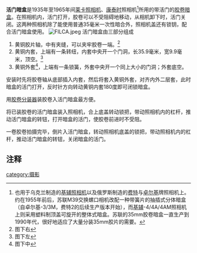 '''活门暗盒'''是1935年至1965年间[[莱卡|莱卡]][[照相机|照相机]]、[[康泰时|康泰时]]照相机<ref>也用于乌克兰制造的[[基辅照相机|基辅照相机]]以及俄罗斯制造的[[费特|费特]]与[[卓尔基|卓尔基]]牌照相机上。约在1955年前后，苏联M39交换螺口相机改配一种带簧片的抽插式分体暗盒（自卓尔基-3/3M，费特2的后续生产版本开始），而[[基辅照相机|基辅]]-4/4A/4AM照相机上则采用塑料制顶盖可旋开的整体式暗盒。苏联的35mm胶卷暗盒一直生产到1990年代，很好地适应了大量分装35mm胶片的需要。</ref>所用的带活门的[[胶卷暗盒|胶卷暗盒]]。在照相机内，活门打开，胶卷可以不受阻碍地移动，从相机卸下时，活门关闭。这两种照相机除了能使用普通35毫米一次性暗合外，照相机盖还有锁钥，配合活门暗盒使用。
[[File:FILCA.jpeg|thumb]]
活门暗盒由三部分组成

#黄铜胶片轴，中有夹缝，可以夹牢胶卷一端。<ref>图下右</ref>
#黄铜内套，上端有一条转纽，内套中央开一个门洞，长35.9毫米，宽9.9毫米，顶空。<ref>图下左</ref>
#黄铜外套<ref>图下中</ref>，上端有一条锁簧，外套中央开一个同上大小的门洞；外套底空。

安装时先将胶卷轴从底部插入内套，然后将套入黄铜外套，对齐内外二层套，此时暗盒的活门打开，反时针方向转动黄铜内套180度即可闭锁暗盒。

用[[胶卷分装器|胶卷分装器]]装胶卷入活门暗盒最方便。

将已装胶卷的活门暗盒装入照相机，合上底盖转动锁把，带动照相机内的杠杆，推动活门暗盒的转钮，打开暗盒的活门，使胶卷前进时不受阻。

一卷胶卷拍摄完毕，倒片入活门暗盒，转动照相机底盖的锁把，带动照相机内的杠杆，推动活门暗盒的转钮，关闭暗盒的活门。

==注释==
{{reflist}}


[[category:摄影|category:摄影]]